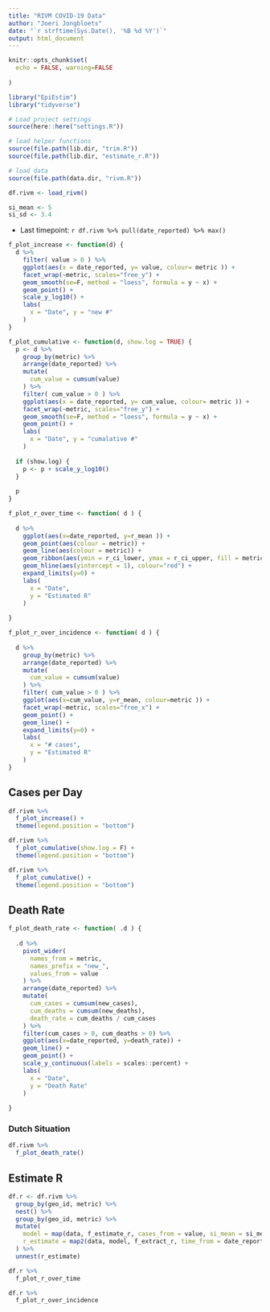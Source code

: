 ```yaml
---
title: "RIVM COVID-19 Data"
author: "Joeri Jongbloets"
date: "`r strftime(Sys.Date(), '%B %d %Y')`"
output: html_document
---
```


```r
knitr::opts_chunk$set(
  echo = FALSE, warning=FALSE
  
)

library("EpiEstim")
library("tidyverse")
```

```r
# Load project settings
source(here::here("settings.R"))

# load helper functions
source(file.path(lib.dir, "trim.R"))
source(file.path(lib.dir, "estimate_r.R"))

# load data
source(file.path(data.dir, "rivm.R"))

df.rivm <- load_rivm()

si_mean <- 5
si_sd <- 3.4

```

* Last timepoint: `r df.rivm %>% pull(date_reported) %>% max()`

```r
f_plot_increase <- function(d) {
  d %>%
    filter( value > 0 ) %>%
    ggplot(aes(x = date_reported, y= value, colour= metric )) +
    facet_wrap(~metric, scales="free_y") +
    geom_smooth(se=F, method = "loess", formula = y ~ x) +
    geom_point() +
    scale_y_log10() +
    labs(
      x = "Date", y = "new #"
    )
}

f_plot_cumulative <- function(d, show.log = TRUE) {
  p <- d %>%
    group_by(metric) %>%
    arrange(date_reported) %>%
    mutate(
      cum_value = cumsum(value)
    ) %>%
    filter( cum_value > 0 ) %>%
    ggplot(aes(x = date_reported, y= cum_value, colour= metric )) +
    facet_wrap(~metric, scales="free_y") +
    geom_smooth(se=F, method = "loess", formula = y ~ x) +
    geom_point() +
    labs(
      x = "Date", y = "cumalative #"
    )
  
  if (show.log) {
    p <- p + scale_y_log10()
  }
  
  p
}

f_plot_r_over_time <- function( d ) {
  
  d %>%
    ggplot(aes(x=date_reported, y=r_mean )) +
    geom_point(aes(colour = metric)) +
    geom_line(aes(colour = metric)) +
    geom_ribbon(aes(ymin = r_ci_lower, ymax = r_ci_upper, fill = metric), alpha=0.1) +
    geom_hline(aes(yintercept = 1), colour="red") +
    expand_limits(y=0) +
    labs(
      x = "Date",
      y = "Estimated R"
    )
  
}

f_plot_r_over_incidence <- function( d ) {
  
  d %>%
    group_by(metric) %>%
    arrange(date_reported) %>%
    mutate(
      cum_value = cumsum(value)
    ) %>%
    filter( cum_value > 0 ) %>%
    ggplot(aes(x=cum_value, y=r_mean, colour=metric )) +
    facet_wrap(~metric, scales="free_x") +
    geom_point() +
    geom_line() +
    expand_limits(y=0) +
    labs(
      x = "# cases",
      y = "Estimated R"
    )
}

```

## Cases per Day

```r
df.rivm %>%
  f_plot_increase() +
  theme(legend.position = "bottom")
```

```r
df.rivm %>%
  f_plot_cumulative(show.log = F) +
  theme(legend.position = "bottom")
```

```r
df.rivm %>%
  f_plot_cumulative() +
  theme(legend.position = "bottom")
```

## Death Rate

```r
f_plot_death_rate <- function( .d ) {
  
  .d %>%
    pivot_wider(
      names_from = metric,
      names_prefix = "new_",
      values_from = value
    ) %>%
    arrange(date_reported) %>%
    mutate(
      cum_cases = cumsum(new_cases),
      cum_deaths = cumsum(new_deaths),
      death_rate = cum_deaths / cum_cases
    ) %>%
    filter(cum_cases > 0, cum_deaths > 0) %>%
    ggplot(aes(x=date_reported, y=death_rate)) +
    geom_line() +
    geom_point() +
    scale_y_continuous(labels = scales::percent) +
    labs(
      x = "Date",
      y = "Death Rate"
    )
  
}
```

### Dutch Situation

```r
df.rivm %>%
  f_plot_death_rate()
```

## Estimate R

```r
df.r <- df.rivm %>%
  group_by(geo_id, metric) %>%
  nest() %>%
  group_by(geo_id, metric) %>%
  mutate(
    model = map(data, f_estimate_r, cases_from = value, si_mean = si_mean, si_sd = si_sd),
    r_estimate = map2(data, model, f_extract_r, time_from = date_reported)
  ) %>%
  unnest(r_estimate)
```

```r
df.r %>%
  f_plot_r_over_time
```

```r
df.r %>%
  f_plot_r_over_incidence
```
